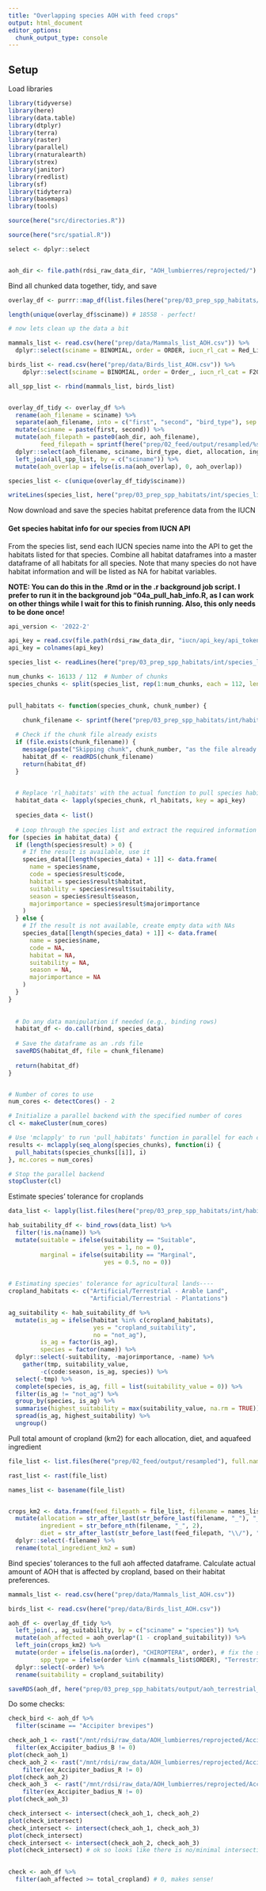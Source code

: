 ```yaml
---
title: "Overlapping species AOH with feed crops"
output: html_document
editor_options: 
  chunk_output_type: console
---
```


## Setup

Load libraries

```r

library(tidyverse)
library(here)
library(data.table)
library(dtplyr)
library(terra)
library(raster)
library(parallel)
library(rnaturalearth)
library(strex)
library(janitor)
library(rredlist)
library(sf)
library(tidyterra)
library(basemaps)
library(tools)

source(here("src/directories.R"))

source(here("src/spatial.R"))

select <- dplyr::select


aoh_dir <- file.path(rdsi_raw_data_dir, "AOH_lumbierres/reprojected/")
```

Bind all chunked data together, tidy, and save

```r

overlay_df <- purrr::map_df(list.files(here("prep/03_prep_spp_habitats/int/aoh_overlay_chunks_terrestrial/"), full.names = TRUE), readRDS)

length(unique(overlay_df$sciname)) # 18558 - perfect! 

# now lets clean up the data a bit 

mammals_list <- read.csv(here("prep/data/Mammals_list_AOH.csv")) %>%
  dplyr::select(sciname = BINOMIAL, order = ORDER, iucn_rl_cat = Red_List_Category_2019)

birds_list <- read.csv(here("prep/data/Birds_list_AOH.csv")) %>%
    dplyr::select(sciname = BINOMIAL, order = Order_, iucn_rl_cat = F2019_Iucn_Red_List_Category)

all_spp_list <- rbind(mammals_list, birds_list)


overlay_df_tidy <- overlay_df %>%
  rename(aoh_filename = sciname) %>%
  separate(aoh_filename, into = c("first", "second", "bird_type"), sep = "_", remove = FALSE) %>%
  mutate(sciname = paste(first, second)) %>%
  mutate(aoh_filepath = paste0(aoh_dir, aoh_filename), 
         feed_filepath = sprintf(here("prep/02_feed/output/resampled/%s/%s_%s_A.tif"), diet, ingredient, allocation)) %>%
  dplyr::select(aoh_filename, sciname, bird_type, diet, allocation, ingredient, aoh_overlap, aoh_area_orig, feed_filepath, aoh_filepath) %>%
  left_join(all_spp_list, by = c("sciname")) %>%
  mutate(aoh_overlap = ifelse(is.na(aoh_overlap), 0, aoh_overlap))

species_list <- c(unique(overlay_df_tidy$sciname))

writeLines(species_list, here("prep/03_prep_spp_habitats/int/species_list.txt"))

```

Now download and save the species habitat preference data from the IUCN


#### Get species habitat info for our species from IUCN API

From the species list, send each IUCN species name into the API to get the habitats listed for that species. Combine all habitat dataframes into a master dataframe of all habitats for all species. Note that many species do not have habitat information and will be listed as NA for habitat variables.

**NOTE: You can do this in the .Rmd or in the .r background job script. I prefer to run it in the background job "04a_pull_hab_info.R, as I can work on other things while I wait for this to finish running. Also, this only needs to be done once!**

```r

api_version <- '2022-2'

api_key = read.csv(file.path(rdsi_raw_data_dir, "iucn/api_key/api_token.txt"))
api_key = colnames(api_key)

species_list <- readLines(here("prep/03_prep_spp_habitats/int/species_list.txt"))

num_chunks <- 16133 / 112  # Number of chunks
species_chunks <- split(species_list, rep(1:num_chunks, each = 112, length.out = length(species_list)))
  

pull_habitats <- function(species_chunk, chunk_number) {
  
    chunk_filename <- sprintf(here("prep/03_prep_spp_habitats/int/habitat_suitability_chunks/full_df_chunk_%s.rds"), chunk_number)

  # Check if the chunk file already exists
  if (file.exists(chunk_filename)) {
    message(paste("Skipping chunk", chunk_number, "as the file already exists."))
    habitat_df <- readRDS(chunk_filename)
    return(habitat_df)
  }

  
  # Replace 'rl_habitats' with the actual function to pull species habitat information
  habitat_data <- lapply(species_chunk, rl_habitats, key = api_key)
  
  species_data <- list()
  
  # Loop through the species list and extract the required information
for (species in habitat_data) {
  if (length(species$result) > 0) {
    # If the result is available, use it
    species_data[[length(species_data) + 1]] <- data.frame(
      name = species$name,
      code = species$result$code,
      habitat = species$result$habitat,
      suitability = species$result$suitability,
      season = species$result$season,
      majorimportance = species$result$majorimportance
    )
  } else {
    # If the result is not available, create empty data with NAs
    species_data[[length(species_data) + 1]] <- data.frame(
      name = species$name,
      code = NA,
      habitat = NA,
      suitability = NA,
      season = NA,
      majorimportance = NA
    )
  }
}
  
  
  # Do any data manipulation if needed (e.g., binding rows)
  habitat_df <- do.call(rbind, species_data)
  
  # Save the dataframe as an .rds file
  saveRDS(habitat_df, file = chunk_filename)
  
  return(habitat_df)
}


# Number of cores to use
num_cores <- detectCores() - 2

# Initialize a parallel backend with the specified number of cores
cl <- makeCluster(num_cores)

# Use 'mclapply' to run 'pull_habitats' function in parallel for each chunk
results <- mclapply(seq_along(species_chunks), function(i) {
  pull_habitats(species_chunks[[i]], i)
}, mc.cores = num_cores)

# Stop the parallel backend
stopCluster(cl)


```

Estimate species' tolerance for croplands

```r

data_list <- lapply(list.files(here("prep/03_prep_spp_habitats/int/habitat_suitability_chunks/"), full.names = TRUE), readRDS)

hab_suitability_df <- bind_rows(data_list) %>%
  filter(!is.na(name)) %>%
  mutate(suitable = ifelse(suitability == "Suitable",
                           yes = 1, no = 0),
         marginal = ifelse(suitability == "Marginal",
                           yes = 0.5, no = 0))
  

# Estimating species' tolerance for agricultural lands----
cropland_habitats <- c("Artificial/Terrestrial - Arable Land",
                       "Artificial/Terrestrial - Plantations")

ag_suitability <- hab_suitability_df %>%
  mutate(is_ag = ifelse(habitat %in% c(cropland_habitats),
                        yes = "cropland_suitability",
                        no = "not_ag"),
         is_ag = factor(is_ag),
         species = factor(name)) %>%
  dplyr::select(-suitability, -majorimportance, -name) %>%
    gather(tmp, suitability_value, 
         -c(code:season, is_ag, species)) %>%
  select(-tmp) %>%
  complete(species, is_ag, fill = list(suitability_value = 0)) %>%
  filter(is_ag != "not_ag") %>%
  group_by(species, is_ag) %>%
  summarise(highest_suitability = max(suitability_value, na.rm = TRUE)) %>%
  spread(is_ag, highest_suitability) %>%
  ungroup()

```

Pull total amount of cropland (km2) for each allocation, diet, and aquafeed ingredient

```r
file_list <- list.files(here("prep/02_feed/output/resampled"), full.names = TRUE, recursive = TRUE, pattern = "_A") # 36 - good

rast_list <- rast(file_list)

names_list <- basename(file_list)


crops_km2 <- data.frame(feed_filepath = file_list, filename = names_list, total_cropland = global(rast_list, "sum", na.rm = TRUE)) %>%
  mutate(allocation = str_after_last(str_before_last(filename, "_"), "_"),
         ingredient = str_before_nth(filename, "_", 2),
         diet = str_after_last(str_before_last(feed_filepath, "\\/"), "\\/")) %>%
  dplyr::select(-filename) %>%
  rename(total_ingredient_km2 = sum)


```


Bind species' tolerances to the full aoh affected dataframe. Calculate actual amount of AOH that is affected by cropland, based on their habitat preferences. 

```r
mammals_list <- read.csv(here("prep/data/Mammals_list_AOH.csv"))

birds_list <- read.csv(here("prep/data/Birds_list_AOH.csv"))

aoh_df <- overlay_df_tidy %>%
  left_join(., ag_suitability, by = c("sciname" = "species")) %>%
  mutate(aoh_affected = aoh_overlap*(1 - cropland_suitability)) %>%
  left_join(crops_km2) %>%
  mutate(order = ifelse(is.na(order), "CHIROPTERA", order), # fix the spp with missing order
         spp_type = ifelse(order %in% c(mammals_list$ORDER), "Terrestrial mammal", "Bird")) %>% # identifier for class type
  dplyr::select(-order) %>%
  rename(suitability = cropland_suitability)

saveRDS(aoh_df, here("prep/03_prep_spp_habitats/output/aoh_terrestrial_mammals_birds_overlap.rds")) # save rds to save space

```

  
Do some checks: 

```r
check_bird <- aoh_df %>%
  filter(sciname == "Accipiter brevipes")

check_aoh_1 <- rast("/mnt/rdsi/raw_data/AOH_lumbierres/reprojected/Accipiter_badius_B.tif") %>%
  filter(ex_Accipiter_badius_B != 0)
plot(check_aoh_1)
check_aoh_2 <- rast("/mnt/rdsi/raw_data/AOH_lumbierres/reprojected/Accipiter_badius_R.tif") %>%
    filter(ex_Accipiter_badius_R != 0)
plot(check_aoh_2)
check_aoh_3  <- rast("/mnt/rdsi/raw_data/AOH_lumbierres/reprojected/Accipiter_badius_N.tif") %>%
    filter(ex_Accipiter_badius_N != 0)
plot(check_aoh_3)

check_intersect <- intersect(check_aoh_1, check_aoh_2)
plot(check_intersect)
check_intersect <- intersect(check_aoh_1, check_aoh_3)
plot(check_intersect)
check_intersect <- intersect(check_aoh_2, check_aoh_3)
plot(check_intersect) # ok so looks like there is no/minimal intersection... additionally, the paper indicates that they can be combined and are separate, non-overlapping habitats. So probably no double counting occurring thankfully. 

  
check <- aoh_df %>%
  filter(aoh_affected >= total_cropland) # 0, makes sense! 
```

  